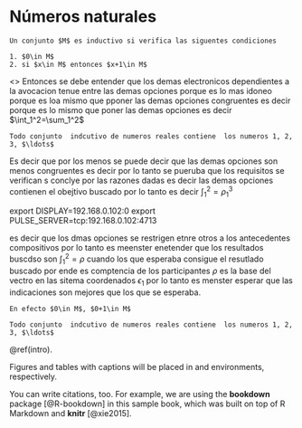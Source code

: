 # Números naturales {#intro}

```definition
Un conjunto $M$ es inductivo si verifica las siguentes condiciones

1. $0\in M$
2. si $x\in M$ entonces $x+1\in M$

```
<<!--git config --global user.email "you@example.com"
git config --global user.name "Your Name"
-->>
Entonces se debe entender que los demas electronicos dependientes a la avocacion tenue entre las demas opciones porque es lo mas idoneo porque es loa mismo que pponer las demas opciones congruentes es decir porque es lo mismo que poner las demas opciones es decir $\int_1^2=\sum_1^2$

\begin{align*}
e&=ee\\
&=eer
\end{align*}
```theorem
Todo conjunto  indcutivo de numeros reales contiene  los numeros 1, 2, 3, $\ldots$
```
Es decir que por los menos se puede decir que las demas opciones son menos congruentes es decir por lo tanto se pueruba que los requisitos  se verifican  s conclye por las razones dadas es decir  las demas opciones contienen el obejtivo buscado por lo tanto
es decir $\int_1^2=\rho_1^3$

\begin{align*}
\rho&=\epsilon\\
&=\zeta 
\end{align*}

export DISPLAY=192.168.0.102:0
export PULSE_SERVER=tcp:192.168.0.102:4713


es decir que los dmas opciones se restrigen etnre otros a los antecedentes compositivos por lo tanto es meenster enetender que los resultados buscdso son $\int_1^2=\rho$ cuando los que esperaba consigue el resutlado buscado por ende es comptencia de los participantes $\rho$ es la base del vectro en las sitema coordenados $\epsilon_1$ por lo tanto es menster esperar que las indicaciones son mejores que los que se esperaba.
```proof
En efecto $0\in M$, $0+1\in M$
```



```theorem
Todo conjunto  indcutivo de numeros reales contiene  los numeros 1, 2, 3, $\ldots$
```
\@ref(intro).

Figures and tables with captions will be placed in and environments, respectively.

You can write citations, too. For example, we are using the **bookdown** package [@R-bookdown] in this sample book, which was built on top of R Markdown and **knitr** [@xie2015].
